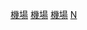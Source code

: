 {{Commons cat|Airports in Nevada}}

[[Category:內華達州交通|機場]]
[[Category:內華達州建築物|機場]]
[[Category:內華達州旅遊|機場]]
[[Category:美國各州機場|N]]